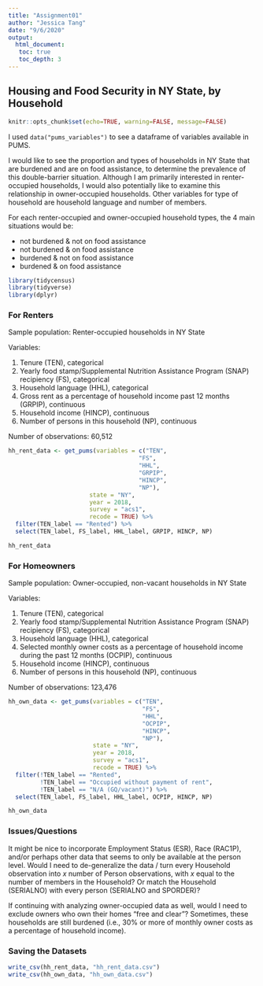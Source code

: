```yaml
---
title: "Assignment01"
author: "Jessica Tang"
date: "9/6/2020"
output:
  html_document:
   toc: true
   toc_depth: 3
---
```


## Housing and Food Security in NY State, by Household

```r
knitr::opts_chunk$set(echo=TRUE, warning=FALSE, message=FALSE)
```

I used `data("pums_variables")` to see a dataframe of variables available in PUMS.

I would like to see the proportion and types of households in NY State that are burdened and are on food assistance, to determine the prevalence of this double-barrier situation. Although I am primarily interested in renter-occupied households, I would also potentially like to examine this relationship in owner-occupied households. Other variables for type of household are household language and number of members.

For each renter-occupied and owner-occupied household types, the 4 main situations would be:

* not burdened & not on food assistance
* not burdened & on food assistance
* burdened & not on food assistance
* burdened & on food assistance

```r
library(tidycensus)
library(tidyverse)
library(dplyr)
```

### For Renters

Sample population: Renter-occupied households in NY State

Variables:

1. Tenure (TEN), categorical
2. Yearly food stamp/Supplemental Nutrition Assistance Program (SNAP) recipiency (FS), categorical
3. Household language (HHL), categorical
4. Gross rent as a percentage of household income past 12 months (GRPIP), continuous
5. Household income (HINCP), continuous
6. Number of persons in this household (NP), continuous

Number of observations: 60,512

```r
hh_rent_data <- get_pums(variables = c("TEN",
                                     "FS",
                                     "HHL",
                                     "GRPIP",
                                     "HINCP",
                                     "NP"),
                       state = "NY",
                       year = 2018,
                       survey = "acs1",
                       recode = TRUE) %>% 
  filter(TEN_label == "Rented") %>% 
  select(TEN_label, FS_label, HHL_label, GRPIP, HINCP, NP)
```

```r
hh_rent_data
```

### For Homeowners

Sample population: Owner-occupied, non-vacant households in NY State

Variables:

1. Tenure (TEN), categorical
2. Yearly food stamp/Supplemental Nutrition Assistance Program (SNAP) recipiency (FS), categorical
3. Household language (HHL), categorical
4. Selected monthly owner costs as a percentage of household income during the past 12 months (OCPIP), continuous
5. Household income (HINCP), continuous
6. Number of persons in this household (NP), continuous

Number of observations: 123,476

```r
hh_own_data <- get_pums(variables = c("TEN",
                                      "FS",
                                      "HHL",
                                      "OCPIP",
                                      "HINCP",
                                      "NP"),
                        state = "NY",
                        year = 2018,
                        survey = "acs1",
                        recode = TRUE) %>% 
  filter(!TEN_label == "Rented",
         !TEN_label == "Occupied without payment of rent",
         !TEN_label == "N/A (GQ/vacant)") %>% 
  select(TEN_label, FS_label, HHL_label, OCPIP, HINCP, NP)
```

```r
hh_own_data
```

### Issues/Questions

It might be nice to incorporate Employment Status (ESR), Race (RAC1P), and/or perhaps other data that seems to only be available at the person level. Would I need to de-generalize the data / turn every Household observation into _x_ number of Person observations, with _x_ equal to the number of members in the Household? Or match the Household (SERIALNO) with every person (SERIALNO and SPORDER)?

If continuing with analyzing owner-occupied data as well, would I need to exclude owners who own their homes "free and clear"? Sometimes, these households are still burdened (i.e., 30% or more of monthly owner costs as a percentage of household income).

### Saving the Datasets

```r
write_csv(hh_rent_data, "hh_rent_data.csv")
write_csv(hh_own_data, "hh_own_data.csv")
```

